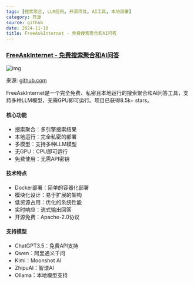 ```yaml
---
tags: [搜索聚合, LLM应用, 开源项目, AI工具, 本地部署]
category: 开源
source: github
date: 2024-11-10
title: FreeAskInternet - 免费搜索聚合和AI问答
---
```


### [FreeAskInternet - 免费搜索聚合和AI问答](https://github.com/nashsu/FreeAskInternet)

![img](https://img.mengpeng.tech/i/2024/12/07/6753b5371ea59.webp)

来源: [github.com](https://github.com/nashsu/FreeAskInternet)

FreeAskInternet是一个完全免费、私密且本地运行的搜索聚合和AI问答工具，支持多种LLM模型，无需GPU即可运行。项目已获得8.5k+ stars。

#### 核心功能
- 搜索聚合：多引擎搜索结果
- 本地运行：完全私密的部署
- 多模型：支持多种LLM模型
- 无GPU：CPU即可运行
- 免费使用：无需API密钥

#### 技术特点
- Docker部署：简单的容器化部署
- 模块化设计：易于扩展的架构
- 低资源占用：优化的系统性能
- 实时响应：流式输出回答
- 开源免费：Apache-2.0协议

#### 支持模型
- ChatGPT3.5：免费API支持
- Qwen：阿里通义千问
- Kimi：Moonshot AI
- ZhipuAI：智谱AI
- Ollama：本地模型支持

